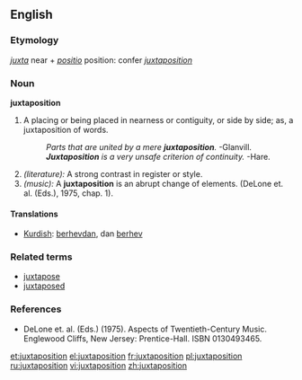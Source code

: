 ==English==

===Etymology===
{{L.}} ''[[juxta]]'' near + ''[[positio]]'' position: confer {{F.}} ''[[juxtaposition]]''

===Noun===
'''juxtaposition'''
# A placing or being placed in nearness or contiguity, or side by side; as, a juxtaposition of words.
#:''Parts that are united by a mere '''juxtaposition'''.''  -Glanvill.
#:'''''Juxtaposition''' is a very unsafe criterion of continuity.''  -Hare.
# ''(literature):'' A strong contrast in register or style.
# ''(music):'' A '''juxtaposition''' is an abrupt change of elements. (DeLone et. al. (Eds.), 1975, chap. 1).

====Translations====
{{top}}
*[[Kurdish]]: [[berhev|berhevdan]], dan [[berhev]]
{{bottom}}

===Related terms===
*[[juxtapose]]
*[[juxtaposed]]

===References===
*DeLone et. al. (Eds.) (1975). Aspects of Twentieth-Century Music. Englewood Cliffs, New Jersey: Prentice-Hall. ISBN 0130493465.

[[et:juxtaposition]]
[[el:juxtaposition]]
[[fr:juxtaposition]]
[[pl:juxtaposition]]
[[ru:juxtaposition]]
[[vi:juxtaposition]]
[[zh:juxtaposition]]